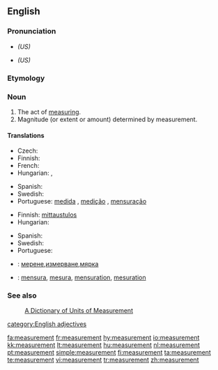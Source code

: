 {{wikipedia|dab=Measurement}}
==English==

===Pronunciation===
*{{IPA|/ˈmɛʒərmənt/}} ''(US)''
*{{SAMPA|/"mEZ@rm@nt/}} ''(US)''

===Etymology===
{{suffix|measure|ment}}

===Noun===
{{en-noun}}
# The act of [[measure|measuring]].
# Magnitude (or extent or amount) determined by measurement.

====Translations====
{{trans-top|act of measuring}}
* Czech: {{t-|cs|měření|n}}
* Finnish: {{t-|fi|mittaus}}
* French: {{t+|fr|mesure|f}}
* Hungarian: {{t|hu|mérés}}, {{t|hu|megmérés}}
{{trans-mid}}
* Spanish: {{t-|es|medida}}
* Swedish: {{t+|sv|mätning|c}}
* Portuguese: [[medida]] {{f}}, [[medição]] {{f}}, [[mensuração]] {{f}}
{{trans-bottom}}

{{trans-top|magnitude determined by measuring}}
* Finnish: [[mittaustulos]]
* Hungarian: {{t+|hu|méret}}
{{trans-mid}}
* Spanish: {{t-|es|medida}}
* Swedish: {{t+|sv|mått|n}}
* Portuguese: {{t+|pt|medida}}
{{trans-bottom}}

{{checktrans-top}}
*{{ttbc|Bulgarian}}: [[мерене]],[[измерване]],[[мярка]]
*{{ttbc|Interlingua}}: [[mensura]], [[mesura]], [[mensuration]], [[mesuration]]
{{checktrans-bottom}}

===See also===
: [http://www.unc.edu/~rowlett/units/  A Dictionary of Units of Measurement]
[[category:English adjectives]]

[[fa:measurement]]
[[fr:measurement]]
[[hy:measurement]]
[[io:measurement]]
[[kk:measurement]]
[[lt:measurement]]
[[hu:measurement]]
[[nl:measurement]]
[[pt:measurement]]
[[simple:measurement]]
[[fi:measurement]]
[[ta:measurement]]
[[te:measurement]]
[[vi:measurement]]
[[tr:measurement]]
[[zh:measurement]]